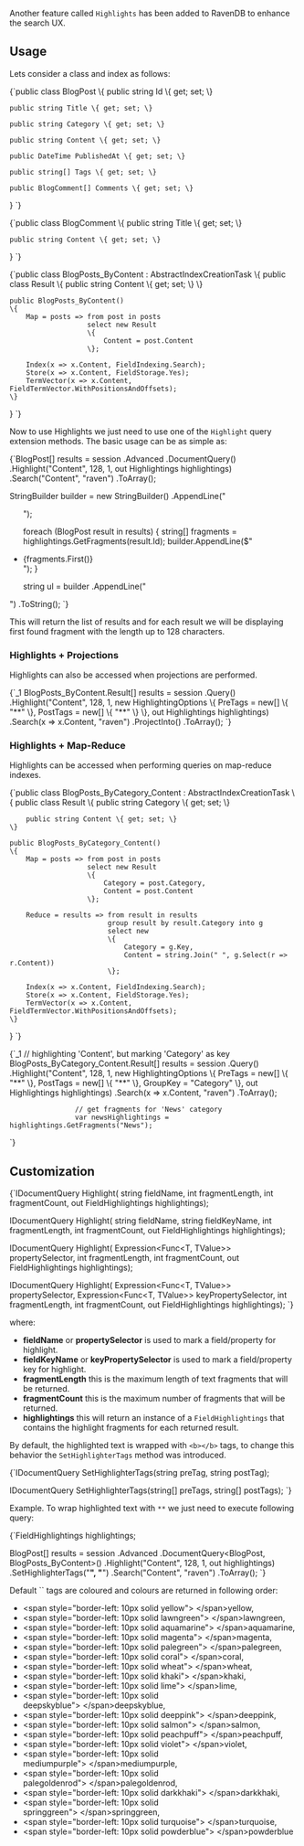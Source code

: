 
Another feature called `Highlights` has been added to RavenDB to enhance the search UX.

## Usage

Lets consider a class and index as follows:   

<TabItem value="blog_post" label="blog_post">
<CodeBlock language="csharp">
{`public class BlogPost
\{
	public string Id \{ get; set; \}

	public string Title \{ get; set; \}

	public string Category \{ get; set; \}

	public string Content \{ get; set; \}

	public DateTime PublishedAt \{ get; set; \}

	public string[] Tags \{ get; set; \}

	public BlogComment[] Comments \{ get; set; \}
\}
`}
</CodeBlock>
</TabItem>

<TabItem value="blog_comment" label="blog_comment">
<CodeBlock language="csharp">
{`public class BlogComment
\{
	public string Title \{ get; set; \}

	public string Content \{ get; set; \}
\}
`}
</CodeBlock>
</TabItem>

<TabItem value="highlights_1" label="highlights_1">
<CodeBlock language="csharp">
{`public class BlogPosts_ByContent : AbstractIndexCreationTask<BlogPost>
\{
    public class Result
    \{
        public string Content \{ get; set; \}
    \}

    public BlogPosts_ByContent()
    \{
        Map = posts => from post in posts
                       select new Result
                       \{
                           Content = post.Content
                       \};

        Index(x => x.Content, FieldIndexing.Search);
        Store(x => x.Content, FieldStorage.Yes);
        TermVector(x => x.Content, FieldTermVector.WithPositionsAndOffsets);
    \}
\}
`}
</CodeBlock>
</TabItem>

Now to use Highlights we just need to use one of the `Highlight` query extension methods. The basic usage can be as simple as:   

<TabItem value="highlights_2" label="highlights_2">
<CodeBlock language="csharp">
{`BlogPost[] results = session
    .Advanced
    .DocumentQuery<BlogPost, BlogPosts_ByContent>()
    .Highlight("Content", 128, 1, out Highlightings highlightings)
    .Search("Content", "raven")
    .ToArray();

StringBuilder builder = new StringBuilder()
    .AppendLine("<ul>");

foreach (BlogPost result in results)
\{
    string[] fragments = highlightings.GetFragments(result.Id);
    builder.AppendLine($"<li>\{fragments.First()\}</li>");
\}

string ul = builder
    .AppendLine("</ul>")
    .ToString();
`}
</CodeBlock>
</TabItem>

This will return the list of results and for each result we will be displaying first found fragment with the length up to 128 characters.

### Highlights + Projections

Highlights can also be accessed when projections are performed.

<TabItem value="highlights_6" label="highlights_6">
<CodeBlock language="csharp">
{`_1
                    BlogPosts_ByContent.Result[] results = session
                        .Query<BlogPosts_ByContent.Result, BlogPosts_ByContent>()
                        .Highlight("Content", 128, 1, new HighlightingOptions
                        \{
                            PreTags = new[] \{ "**" \},
                            PostTags = new[] \{ "**" \}
                        \}, out Highlightings highlightings)
                        .Search(x => x.Content, "raven")
                        .ProjectInto<BlogPosts_ByContent.Result>()
                        .ToArray();
`}
</CodeBlock>
</TabItem>

### Highlights + Map-Reduce

Highlights can be accessed when performing queries on map-reduce indexes.

<TabItem value="highlights_7" label="highlights_7">
<CodeBlock language="csharp">
{`public class BlogPosts_ByCategory_Content : AbstractIndexCreationTask<BlogPost, BlogPosts_ByCategory_Content.Result>
\{
    public class Result
    \{
        public string Category \{ get; set; \}

        public string Content \{ get; set; \}
    \}

    public BlogPosts_ByCategory_Content()
    \{
        Map = posts => from post in posts
                       select new Result
                       \{
                           Category = post.Category,
                           Content = post.Content
                       \};

        Reduce = results => from result in results
                            group result by result.Category into g
                            select new
                            \{
                                Category = g.Key,
                                Content = string.Join(" ", g.Select(r => r.Content))
                            \};

        Index(x => x.Content, FieldIndexing.Search);
        Store(x => x.Content, FieldStorage.Yes);
        TermVector(x => x.Content, FieldTermVector.WithPositionsAndOffsets);
    \}
\}
`}
</CodeBlock>
</TabItem>

<TabItem value="highlights_8" label="highlights_8">
<CodeBlock language="csharp">
{`_1
                    // highlighting 'Content', but marking 'Category' as key
                    BlogPosts_ByCategory_Content.Result[] results = session
                        .Query<BlogPosts_ByCategory_Content.Result, BlogPosts_ByCategory_Content>()
                        .Highlight("Content", 128, 1, new HighlightingOptions
                        \{
                            PreTags = new[] \{ "**" \},
                            PostTags = new[] \{ "**" \},
                            GroupKey = "Category"
                        \}, out Highlightings highlightings)
                        .Search(x => x.Content, "raven")
                        .ToArray();

                    // get fragments for 'News' category
                    var newsHighlightings = highlightings.GetFragments("News");
`}
</CodeBlock>
</TabItem>

## Customization

<TabItem value="highlights_3" label="highlights_3">
<CodeBlock language="csharp">
{`IDocumentQuery<T> Highlight(
	string fieldName,
	int fragmentLength,
	int fragmentCount,
	out FieldHighlightings highlightings);

IDocumentQuery<T> Highlight(
	string fieldName,
	string fieldKeyName,
	int fragmentLength,
	int fragmentCount,
	out FieldHighlightings highlightings);

IDocumentQuery<T> Highlight<TValue>(
	Expression<Func<T, TValue>> propertySelector,
	int fragmentLength,
	int fragmentCount,
	out FieldHighlightings highlightings);

IDocumentQuery<T> Highlight<TValue>(
	Expression<Func<T, TValue>> propertySelector,
	Expression<Func<T, TValue>> keyPropertySelector,
	int fragmentLength,
	int fragmentCount,
	out FieldHighlightings highlightings);
`}
</CodeBlock>
</TabItem>

where:   
* **fieldName** or **propertySelector** is used to mark a field/property for highlight.   
* **fieldKeyName** or **keyPropertySelector** is used to mark a field/property key for highlight.   
* **fragmentLength** this is the maximum length of text fragments that will be returned.   
* **fragmentCount** this is the maximum number of fragments that will be returned.   
* **highlightings** this will return an instance of a `FieldHighlightings` that contains the highlight fragments for each returned result.       

By default, the highlighted text is wrapped with `<b></b>` tags, to change this behavior the `SetHighlighterTags` method was introduced.

<TabItem value="highlights_4" label="highlights_4">
<CodeBlock language="csharp">
{`IDocumentQuery<T> SetHighlighterTags(string preTag, string postTag);

IDocumentQuery<T> SetHighlighterTags(string[] preTags, string[] postTags);
`}
</CodeBlock>
</TabItem>

Example. To wrap highlighted text with `**` we just need to execute following query:   

<TabItem value="highlights_5" label="highlights_5">
<CodeBlock language="csharp">
{`FieldHighlightings highlightings;

BlogPost[] results = session
	.Advanced
	.DocumentQuery<BlogPost, BlogPosts_ByContent>()
	.Highlight("Content", 128, 1, out highlightings)
	.SetHighlighterTags("**", "**")
	.Search("Content", "raven")
	.ToArray();
`}
</CodeBlock>
</TabItem>

<Admonition type="note" title="Note" id="note" href="#note">
Default `<b></b>` tags are coloured and colours are returned in following order:

- &lt;span style="border-left: 10px solid yellow"&gt;&nbsp;&lt;/span&gt;yellow,
- &lt;span style="border-left: 10px solid lawngreen"&gt;&nbsp;&lt;/span&gt;lawngreen,
- &lt;span style="border-left: 10px solid aquamarine"&gt;&nbsp;&lt;/span&gt;aquamarine,
- &lt;span style="border-left: 10px solid magenta"&gt;&nbsp;&lt;/span&gt;magenta,
- &lt;span style="border-left: 10px solid palegreen"&gt;&nbsp;&lt;/span&gt;palegreen,
- &lt;span style="border-left: 10px solid coral"&gt;&nbsp;&lt;/span&gt;coral,
- &lt;span style="border-left: 10px solid wheat"&gt;&nbsp;&lt;/span&gt;wheat,
- &lt;span style="border-left: 10px solid khaki"&gt;&nbsp;&lt;/span&gt;khaki,
- &lt;span style="border-left: 10px solid lime"&gt;&nbsp;&lt;/span&gt;lime,
- &lt;span style="border-left: 10px solid deepskyblue"&gt;&nbsp;&lt;/span&gt;deepskyblue,
- &lt;span style="border-left: 10px solid deeppink"&gt;&nbsp;&lt;/span&gt;deeppink,
- &lt;span style="border-left: 10px solid salmon"&gt;&nbsp;&lt;/span&gt;salmon,
- &lt;span style="border-left: 10px solid peachpuff"&gt;&nbsp;&lt;/span&gt;peachpuff,
- &lt;span style="border-left: 10px solid violet"&gt;&nbsp;&lt;/span&gt;violet,
- &lt;span style="border-left: 10px solid mediumpurple"&gt;&nbsp;&lt;/span&gt;mediumpurple,
- &lt;span style="border-left: 10px solid palegoldenrod"&gt;&nbsp;&lt;/span&gt;palegoldenrod,
- &lt;span style="border-left: 10px solid darkkhaki"&gt;&nbsp;&lt;/span&gt;darkkhaki,
- &lt;span style="border-left: 10px solid springgreen"&gt;&nbsp;&lt;/span&gt;springgreen,
- &lt;span style="border-left: 10px solid turquoise"&gt;&nbsp;&lt;/span&gt;turquoise,
- &lt;span style="border-left: 10px solid powderblue"&gt;&nbsp;&lt;/span&gt;powderblue
</Admonition>


